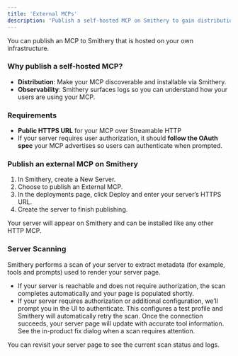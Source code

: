 ```yaml
---
title: 'External MCPs'
description: 'Publish a self-hosted MCP on Smithery to gain distribution and observability while keeping your own hosting.'
---
```

You can publish an MCP to Smithery that is hosted on your own infrastructure.

### Why publish a self-hosted MCP?

- **Distribution**: Make your MCP discoverable and installable via Smithery.
- **Observability**: Smithery surfaces logs so you can understand how your users are using your MCP.

### Requirements

- **Public HTTPS URL** for your MCP over Streamable HTTP
- If your server requires user authorization, it should **follow the OAuth spec** your MCP advertises so users can authenticate when prompted.

### Publish an external MCP on Smithery

1. In Smithery, create a New Server.
2. Choose to publish an External MCP.
3. In the deployments page, click Deploy and enter your server’s HTTPS URL.
4. Create the server to finish publishing.

Your server will appear on Smithery and can be installed like any other HTTP MCP.

### Server Scanning

Smithery performs a scan of your server to extract metadata (for example, tools and prompts) used to render your server page.

- If your server is reachable and does not require authorization, the scan completes automatically and your page is populated shortly.
- If your server requires authorization or additional configuration, we’ll prompt you in the UI to authenticate. This configures a test profile and Smithery will automatically retry the scan. Once the connection succeeds, your server page will update with accurate tool information. See the in-product fix dialog when a scan requires attention.

You can revisit your server page to see the current scan status and logs.